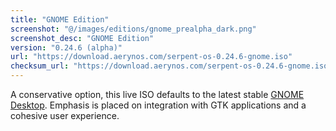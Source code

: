 ```yaml
---
title: "GNOME Edition"
screenshot: "@/images/editions/gnome_prealpha_dark.png"
screenshot_desc: "GNOME Edition"
version: "0.24.6 (alpha)"
url: "https://download.aerynos.com/serpent-os-0.24.6-gnome.iso"
checksum_url: "https://download.aerynos.com/serpent-os-0.24.6-gnome.iso.sha256sum"
---
```

A conservative option, this live ISO defaults to the latest stable [GNOME Desktop](https://www.gnome.org/). Emphasis is placed on integration with GTK applications and a cohesive user experience.
